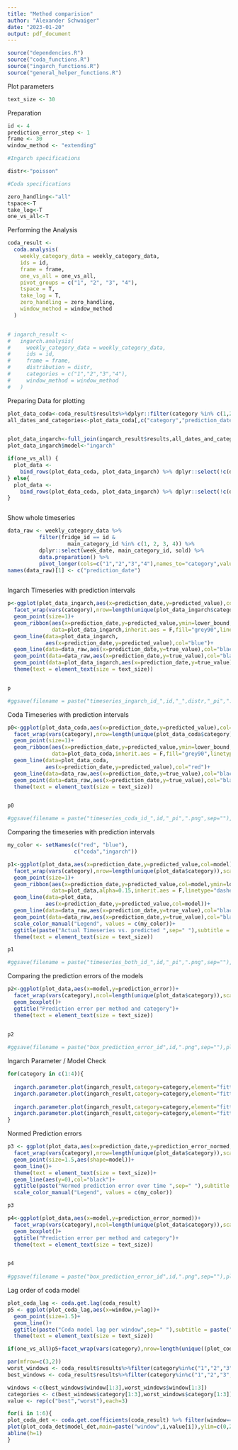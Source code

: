 ```yaml
---
title: "Method comparision"
author: "Alexander Schwaiger"
date: "2023-01-20"
output: pdf_document
---
```

```r
source("dependencies.R")
source("coda_functions.R") 
source("ingarch_functions.R")
source("general_helper_functions.R")
```


Plot parameters 
```r
text_size <- 30
```


Preparation
```r
id <- 4
prediction_error_step <- 1
frame <- 30
window_method <- "extending"

#Ingarch specifications

distr<-"poisson"

#Coda specifications

zero_handling<-"all"
tspace<-T
take_log<-T
one_vs_all<-T
```


Performing the Analysis
```r
coda_result <-
  coda.analysis(
    weekly_category_data = weekly_category_data,
    ids = id,
    frame = frame,
    one_vs_all = one_vs_all,
    pivot_groups = c("1", "2", "3", "4"),
    tspace = T,
    take_log = T,
    zero_handling = zero_handling,
    window_method = window_method
  )


# ingarch_result <-
#   ingarch.analysis(
#     weekly_category_data = weekly_category_data,
#     ids = id,
#     frame = frame,
#     distribution = distr,
#     categories = c("1","2","3","4"),
#     window_method = window_method
#   )
```


Preparing Data for plotting

```r

plot_data_coda<-coda_result$results%>%dplyr::filter(category %in% c(1,2,3,4))%>%dplyr::select(!c(naive_predicted_value,prediction_error_naive))
all_dates_and_categories<-plot_data_coda[,c("category","prediction_date")]


plot_data_ingarch<-full_join(ingarch_result$results,all_dates_and_categories)
plot_data_ingarch$model<-"ingarch"

if(one_vs_all) {
  plot_data <-
    bind_rows(plot_data_coda, plot_data_ingarch) %>% dplyr::select(!c(distribution, pivot_group))
} else{
  plot_data <-
    bind_rows(plot_data_coda, plot_data_ingarch) %>% dplyr::select(!c(distribution))
}



```

Show whole timeseries
```r
data_raw <- weekly_category_data %>%
          filter(fridge_id == id &
                   main_category_id %in% c(1, 2, 3, 4)) %>%
          dplyr::select(week_date, main_category_id, sold) %>%
          data.preparation() %>% 
          pivot_longer(cols=c("1","2","3","4"),names_to="category",values_to="true_value")
names(data_raw)[1] <- c("prediction_date")
        
```


Ingarch Timeseries with prediction intervals

```r
p<-ggplot(plot_data_ingarch,aes(x=prediction_date,y=predicted_value),col="blue")+
  facet_wrap(vars(category),nrow=length(unique(plot_data_ingarch$category)),scales = "free")+
  geom_point(size=1)+
  geom_ribbon(aes(x=prediction_date,y=predicted_value,ymin=lower_bound,ymax=upper_bound),
              data=plot_data_ingarch,inherit.aes = F,fill="grey90",linetype="dashed",col="blue")+
  geom_line(data=plot_data_ingarch,
            aes(x=prediction_date,y=predicted_value),col="blue")+
  geom_line(data=data_raw,aes(x=prediction_date,y=true_value),col="black",inherit.aes = F)+
  geom_point(data=data_raw,aes(x=prediction_date,y=true_value),col="black",inherit.aes = F)+
  geom_point(data=plot_data_ingarch,aes(x=prediction_date,y=true_value),col="black")+
  theme(text = element_text(size = text_size))  


p

#ggsave(filename = paste("timeseries_ingarch_id_",id,"_",distr,"_pi",".png",sep=""),plot=p,height = 15,width = 20)
```

Coda Timeseries with prediction intervals
```r
p0<-ggplot(plot_data_coda,aes(x=prediction_date,y=predicted_value),col="red")+
  facet_wrap(vars(category),nrow=length(unique(plot_data_coda$category)),scales = "free")+
  geom_point(size=1)+
  geom_ribbon(aes(x=prediction_date,y=predicted_value,ymin=lower_bound,ymax=upper_bound),
              data=plot_data_coda,inherit.aes = F,fill="grey90",linetype="dashed",col="red")+
  geom_line(data=plot_data_coda,
            aes(x=prediction_date,y=predicted_value),col="red")+
  geom_line(data=data_raw,aes(x=prediction_date,y=true_value),col="black",inherit.aes = F)+
  geom_point(data=data_raw,aes(x=prediction_date,y=true_value),col="black",inherit.aes = F)+
  theme(text = element_text(size = text_size))  


p0

#ggsave(filename = paste("timeseries_coda_id_",id,"_pi",".png",sep=""),plot=p0,height = 15,width = 20)
```

Comparing the timeseries with prediction intervals

```r
my_color <- setNames(c("red", "blue"),
                     c("coda","ingarch"))

p1<-ggplot(plot_data,aes(x=prediction_date,y=predicted_value,col=model))+
  facet_wrap(vars(category),nrow=length(unique(plot_data$category)),scales = "free")+
  geom_point(size=1)+
  geom_ribbon(aes(x=prediction_date,y=predicted_value,col=model,ymin=lower_bound,ymax=upper_bound,fill=model),
              data=plot_data,alpha=0.15,inherit.aes = F,linetype="dashed")+
  geom_line(data=plot_data,
            aes(x=prediction_date,y=predicted_value,col=model))+
  geom_line(data=data_raw,aes(x=prediction_date,y=true_value),col="black",inherit.aes = F)+
  geom_point(data=data_raw,aes(x=prediction_date,y=true_value),col="black",inherit.aes = F)+
  scale_color_manual("Legend", values = c(my_color))+
  ggtitle(paste("Actual Timeseries vs. predicted ",sep=" "),subtitle = paste("Fridge ID:",id,sep=" "))+
  theme(text = element_text(size = text_size))  

p1

#ggsave(filename = paste("timeseries_both_id_",id,"_pi",".png",sep=""),plot=p1,height = 15,width = 20)
```



Comparing the prediction errors of the models

```r
p2<-ggplot(plot_data,aes(x=model,y=prediction_error))+
  facet_wrap(vars(category),ncol=length(unique(plot_data$category)),scales = "fixed")+
  geom_boxplot()+
  ggtitle("Prediction error per method and category")+
  theme(text = element_text(size = text_size))  


p2
  
#ggsave(filename = paste("box_prediction_error_id",id,".png",sep=""),plot=p2,height = 15,width = 20)
```


Ingarch Parameter / Model Check

```r

for(category in c(1:4)){
  
  ingarch.parameter.plot(ingarch_result,category=category,element="fitted.values",save=F,plot.type = "default")
  ingarch.parameter.plot(ingarch_result,category=category,element="fitted.values",save=F,plot.type = "histogram")
  
  ingarch.parameter.plot(ingarch_result,category=category,element="fitted.values",save=F,plot.type = "default",func="mean")
  ingarch.parameter.plot(ingarch_result,category=category,element="fitted.values",save=F,plot.type = "histogram",func="mean")
}

```


Normed Prediction errors 
```r
p3 <- ggplot(plot_data,aes(x=prediction_date,y=prediction_error_normed,col=model))+
  facet_wrap(vars(category),nrow=length(unique(plot_data$category)),scales = "free")+
  geom_point(size=1.5,aes(shape=model))+
  geom_line()+
  theme(text = element_text(size = text_size))+
  geom_line(aes(y=0),col="black")+
  ggtitle(paste("Normed prediction error over time ",sep=" "),subtitle = paste("Fridge ID:",id,sep=" "))+
  scale_color_manual("Legend", values = c(my_color))

p3
```


```r
p4<-ggplot(plot_data,aes(x=model,y=prediction_error_normed))+
  facet_wrap(vars(category),ncol=length(unique(plot_data$category)),scales = "fixed")+
  geom_boxplot()+
  ggtitle("Prediction error per method and category")+
  theme(text = element_text(size = text_size))  


p4
  
#ggsave(filename = paste("box_prediction_error_id",id,".png",sep=""),plot=p2,height = 15,width = 20)
```


Lag order of coda model

```r
plot_coda_lag <- coda.get.lag(coda_result)
p5 <- ggplot(plot_coda_lag,aes(x=window,y=lag))+
  geom_point(size=1.5)+
  geom_line()+
  ggtitle(paste("Coda model lag per window",sep=" "),subtitle = paste("Fridge ID:",id,sep=" "))+
  theme(text = element_text(size = text_size))

if(one_vs_all)p5+facet_wrap(vars(category),nrow=length(unique((plot_coda_lag$category))),scales = "free")
```


```r
par(mfrow=c(3,2))
worst_windows <- coda_result$results%>%filter(category%in%c("1","2","3","4"))%>%slice_max(n=3,order_by=abs(prediction_error_normed))%>%dplyr::select(window,category)
best_windows <- coda_result$results%>%filter(category%in%c("1","2","3","4"))%>%slice_min(n=3,order_by=abs(prediction_error_normed))%>%dplyr::select(window,category)

windows <-c(best_windows$window[1:3],worst_windows$window[1:3])
categories <- c(best_windows$category[1:3],worst_windows$category[1:3])
value <- rep(c("best","worst"),each=3)

for(i in 1:6){
plot_coda_det <- coda.get.coefficients(coda_result) %>% filter(window==windows[i],category==categories[i])
plot(plot_coda_det$model_det,main=paste("window",i,value[i]),ylim=c(0,2))
abline(h=1)  
}

```

